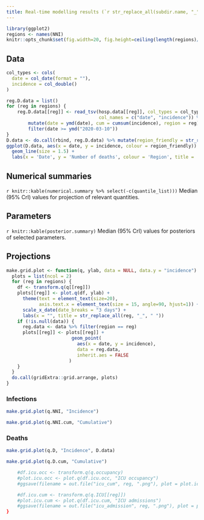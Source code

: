 ```yaml
---
title: Real-time modelling results (`r str_replace_all(subdir.name, "_", " ")`)
---
```


```r
library(ggplot2)
regions <- names(NNI)
knitr::opts_chunk$set(fig.width=20, fig.height=ceiling(length(regions)/2)*10) 
```

## Data

```r
col_types <- cols(
  date = col_date(format = ""),
  incidence = col_double()
)

reg.D.data = list()
for (reg in regions) {
	reg.D.data[[reg]] <- read_tsv(hosp.data[[reg]], col_types = col_types, 
	                              col_names = c("date", "incidence")) %>%
		mutate(date = ymd(date), cum = cumsum(incidence), region = reg) %>%
		filter(date >= ymd("2020-03-10"))
}
D.data <- do.call(rbind, reg.D.data) %>% mutate(region_friendly = str_replace_all(region, "_", " "))
ggplot(D.data, aes(x = date, y = incidence, colour = region_friendly)) +
  geom_line(size = 1.5) +
  labs(x = 'Date', y = 'Number of deaths', colour = 'Region', title = 'Incidence of deaths')
```


## Numerical summaries

`r knitr::kable(numerical.summary %>% select(-c(quantile_list)))`
Median (95% CrI) values for projection of relevant quantities.

## Parameters

`r knitr::kable(posterior.summary)`
Median (95% CrI) values for posteriors of selected parameters.

## Projections

```r
make.grid.plot <- function(q, ylab, data = NULL, data.y = "incidence") {
  plots = list(ncol = 2)
  for (reg in regions) {
  	df <- transform.q(q[[reg]])
  	plots[[reg]] <- plot.q(df, ylab) +
  	  theme(text = element_text(size=20),
            axis.text.x = element_text(size = 15, angle=90, hjust=1)) +
  	  scale_x_date(date_breaks = "3 days") +
  	  labs(x = "", title = str_replace_all(reg, "_", " "))
  	if (!is.null(data)) {
  	  reg.data <- data %>% filter(region == reg)
  	  plots[[reg]] <- plots[[reg]] +
  	                    geom_point(
  	                      aes(x = date, y = incidence),
  	                      data = reg.data,
  	                      inherit.aes = FALSE
  	                   )
  	}
  }
  do.call(gridExtra::grid.arrange, plots)
}
```


### Infections

```r
make.grid.plot(q.NNI, "Incidence")
```

```r
make.grid.plot(q.NNI.cum, "Cumulative")
```


### Deaths

```r
make.grid.plot(q.D, "Incidence", D.data)
```

```r
make.grid.plot(q.D.cum, "Cumulative")
```

```r

	#df.icu.occ <- transform.q(q.occupancy)
	#plot.icu.occ <- plot.q(df.icu.occ, "ICU occupancy")
	#ggsave(filename = out.file("icu_cum", reg, ".png"), plot = plot.icu.occ)

	#df.icu.cum <- transform.q(q.ICU[[reg]])
	#plot.icu.cum <- plot.q(df.icu.cum, "ICU admissions")
	#ggsave(filename = out.file("icu_admission", reg, ".png"), plot = plot.icu.cum)
}

```
